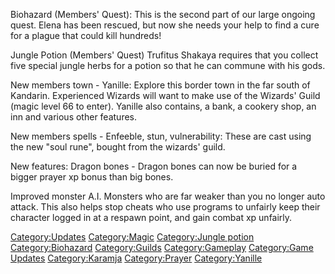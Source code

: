 {{Update|date = 23 October 2002}}

Biohazard (Members' Quest): This is the second part of our large ongoing quest. Elena has been rescued, but now she needs your help to find a cure for a plague that could kill hundreds!

Jungle Potion (Members' Quest) Trufitus Shakaya requires that you collect five special jungle herbs for a potion so that he can commune with his gods.

New members town - Yanille: Explore this border town in the far south of Kandarin. Experienced Wizards will want to make use of the Wizards' Guild (magic level 66 to enter). Yanille also contains, a bank, a cookery shop, an inn and various other features.

New members spells - Enfeeble, stun, vulnerability: These are cast using the new "soul rune", bought from the wizards' guild.

New features: Dragon bones - Dragon bones can now be buried for a bigger prayer xp bonus than big bones.

Improved monster A.I. Monsters who are far weaker than you no longer auto attack. This also helps stop cheats who use programs to unfairly keep their character logged in at a respawn point, and gain combat xp unfairly.
[[Category:Updates]]
[[Category:Magic]]
[[Category:Jungle potion]]
[[Category:Biohazard]]
[[Category:Guilds]]
[[Category:Gameplay]]
[[Category:Game Updates]]
[[Category:Karamja]]
[[Category:Prayer]]
[[Category:Yanille]]
